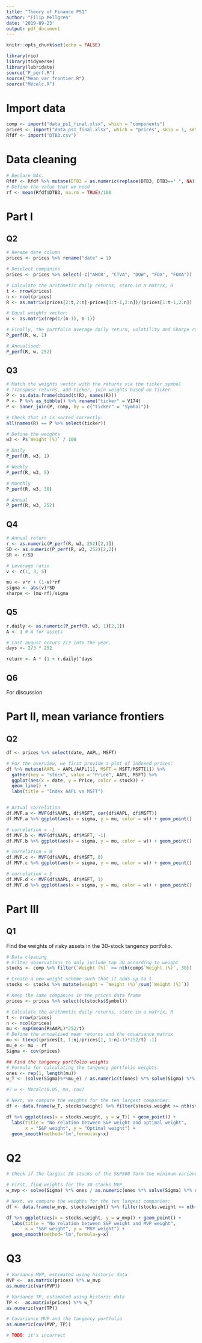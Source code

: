 ```yaml
---
title: "Theory of Finance PS1"
author: "Filip Mellgren"
date: '2019-09-23'
output: pdf_document
---
```


```r
knitr::opts_chunk$set(echo = FALSE)
```

```r
library(rio)
library(tidyverse)
library(lubridate)
source("P_perf.R")
source("Mean_var_frontier.R")
source("MVcalc.R")
```

# Import data
```r
comp <- import("data_ps1_final.xlsx", which = "components")
prices <- import("data_ps1_final.xlsx", which = "prices", skip = 1, setclass = "tibble")
Rfdf <- import("DTB3.csv")
```

# Data cleaning
```r
# Declare NAs.
Rfdf <- Rfdf %>% mutate(DTB3 = as.numeric(replace(DTB3, DTB3==".", NA)))
# Define the value that we need
rf <- mean(Rfdf$DTB3, na.rm = TRUE)/100
```

# Part I

## Q2
```r
# Rename date column
prices <- prices %>% rename("date" = 1)

# Deselect companies
prices <- prices %>% select(-c("AMCR", "CTVA", "DOW", "FOX", "FOXA"))
```

```r
# Calculate the arithmetic daily returns, store in a matrix, R
t <- nrow(prices)
n <- ncol(prices)
R <- as.matrix(prices[2:t,2:n]-prices[1:t-1,2:n])/(prices[1:t-1,2:n])

# Equal weights vector:
w <- as.matrix(rep(1/(n-1), n-1))

# Finally, the portfolio average daily return, volatility and Sharpe ratio.
P_perf(R, w, 1)

# Annualised: 
P_perf(R, w, 252)
```

## Q3

```r
# Match the weights vector with the returns via the ticker symbol
# Transpose returns, add ticker, join weights based on ticker
P <- as.data.frame(cbind(t(R), names(R))) 
P <- P %>% as_tibble() %>% rename("ticker" = V174)
P <- inner_join(P, comp, by = c("ticker" = "Symbol"))

# Check that it is sorted correctly:
all(names(R) == P %>% select(ticker))

# Define the weights
w3 <- P$`Weight (%)` / 100

# Daily
P_perf(R, w3, 1)

# Weekly
P_perf(R, w3, 5)

# Monthly
P_perf(R, w3, 30)

# Annual
P_perf(R, w3, 252)

```
## Q4

```r
# Annual return
r <- as.numeric(P_perf(R, w3, 252)[2,1])
SD <- as.numeric(P_perf(R, w3, 252)[2,2])
SR <- r/SD

# Leverage ratio  
v <- c(1, 3, 5)

mu <- v*r + (1-v)*rf
sigma <- abs(v)*SD
sharpe <- (mu-rf)/sigma

```

## Q5

```r
r.daily <- as.numeric(P_perf(R, w3, 1)[2,1])
A <- 1 # A for assets

# Last august occurs 2/3 into the year. 
days <- 2/3 * 252

return <- A * (1 + r.daily)^days
```

## Q6

For discussion


# Part II, mean variance frontiers

## Q2
```r
df <- prices %>% select(date, AAPL, MSFT)

# For the overview, we first provide a plot of indexed prices:
df %>% mutate(AAPL = AAPL/AAPL[1], MSFT = MSFT/MSFT[1]) %>% 
  gather(key = "stock", value = "Price", AAPL, MSFT) %>% 
  ggplot(aes(x = date, y = Price, color = stock)) + 
  geom_line() +
  labs(title = "Index AAPL vs MSFT")


# Actual correlation
df.MVF.a <- MVF(df$AAPL, df$MSFT, cor(df$AAPL, df$MSFT))
df.MVF.a %>% ggplot(aes(x = sigma, y = mu, color = w)) + geom_point()

# correlation = -1
df.MVF.b <- MVF(df$AAPL, df$MSFT, -1)
df.MVF.b %>% ggplot(aes(x = sigma, y = mu, color = w)) + geom_point()

# correlation = 0
df.MVF.c <- MVF(df$AAPL, df$MSFT, 0)
df.MVF.c %>% ggplot(aes(x = sigma, y = mu, color = w)) + geom_point()

# correlation = 1
df.MVF.d <- MVF(df$AAPL, df$MSFT, 1)
df.MVF.d %>% ggplot(aes(x = sigma, y = mu, color = w)) + geom_point()

```

# Part III

## Q1
Find the weights of risky assets in the 30-stock tangency portfolio.

```r
# Data cleaning
# Filter observations to only include top 30 according to weight
stocks <- comp %>% filter(`Weight (%)` >= nth(comp$`Weight (%)`, 30))

# Create a new weight scheme such that it adds up to 1
stocks <- stocks %>% mutate(weight = `Weight (%)`/sum(`Weight (%)`))

# Keep the same companies in the prices data frame
prices <- prices %>% select(c(stocks$Symbol))

# Calculate the arithmetic daily returns, store in a matrix, R
t <- nrow(prices)
n <- ncol(prices)
mu <- exp(mean(R$AAPL)*252/t)
# Define the annualised mean returns and the covariance matrix
mu <- t(exp((prices[t, 1:n]/prices[1, 1:n]-1)*252/t) -1)
mu_e <- mu - rf
Sigma <- cov(prices)

```


```r
## Find the tangency portfolio weights
# Formula for calculating the tangency portfolio weights
ones <- rep(1, length(mu))
w_T <- (solve(Sigma)%*%mu_e) / as.numeric(t(ones) %*% solve(Sigma) %*% mu_e)

#? w <- MVcalc(0.05, mu, cov)

# Next, we compare the weights for the ten largest companies:
df <- data.frame(w_T, stocks$weight) %>% filter(stocks.weight >= nth(stocks$weight, 10))

df %>% ggplot(aes(x = stocks.weight, y = w_T)) + geom_point() +
  labs(title = "No relation between S&P weight and optimal weight", 
       x = "S&P weight", y = "Optimal weight") + 
  geom_smooth(method='lm',formula=y~x)
```
# Q2
```r
# Check if the largest 30 stocks of the S&P500 form the minimum-variance portfolio

# First, find weights for the 30 stocks MVP
w_mvp <- solve(Sigma) %*% ones / as.numeric(ones %*% solve(Sigma) %*% ones)

# Next, we compare the weights for the ten largest companies:
df <- data.frame(w_mvp, stocks$weight) %>% filter(stocks.weight >= nth(stocks$weight, 10))

df %>% ggplot(aes(x = stocks.weight, y = w_mvp)) + geom_point() +
  labs(title = "No relation between S&P weight and MVP weight", 
       x = "S&P weight", y = "MVP weight") + 
  geom_smooth(method='lm',formula=y~x)

```

# Q3
```r
# Variance MVP, estimated using historic data
MVP <-  as.matrix(prices) %*% w_mvp
as.numeric(var(MVP))

# Variance TP, estimated using historic data
TP <-  as.matrix(prices) %*% w_T
as.numeric(var(TP))

# Covariance MVP and the tangency portfolio
as.numeric(cov(MVP, TP))

# TODO: it's incorrect
```

```r

```

